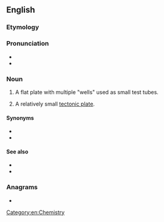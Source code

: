 ==English==

===Etymology===
{{prefix|en|micro|plate}}

===Pronunciation===
* {{IPA|en|/ˈmaɪkɹoʊˌpleɪt/}}
* {{hyph|en|mi|cro|plate}}

===Noun===
{{en-noun}}

# A flat plate with multiple "wells" used as small test tubes.
# {{lb|en|geology|tectonics}} A relatively small [[tectonic plate]].

====Synonyms====
* {{l|en|assay plate}}
* {{l|en|microtiter plate}}

====See also====
* {{l|en|microplate reader}}
* {{pedialite|microtiter plate}}

===Anagrams===
* {{anagrams|en|a=aceilmoprt|pleromatic|temocapril}}

[[Category:en:Chemistry]]